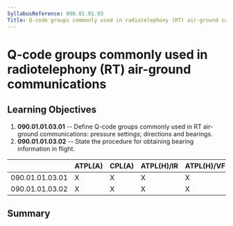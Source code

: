 ```yaml
---
SyllabusReference: 090.01.01.03
Title: Q-code groups commonly used in radiotelephony (RT) air-ground communications
---
```


# Q-code groups commonly used in radiotelephony (RT) air-ground communications

## Learning Objectives

1.  **090.01.01.03.01** -- Define Q-code groups commonly used in RT air-ground
    communications: pressure settings; directions and bearings.
2.  **090.01.01.03.02** -- State the procedure for obtaining bearing information
    in flight.

|                 | ATPL(A) | CPL(A) | ATPL(H)/IR | ATPL(H)/VFR | CPL(H) | IR  | CBIR(A) |
| --------------- | ------- | ------ | ---------- | ----------- | ------ | --- | ------- |
| 090.01.01.03.01 | X       | X      | X          | X           | X      | X   | X       |
| 090.01.01.03.02 | X       | X      | X          | X           | X      | X   | X       |

## Summary
